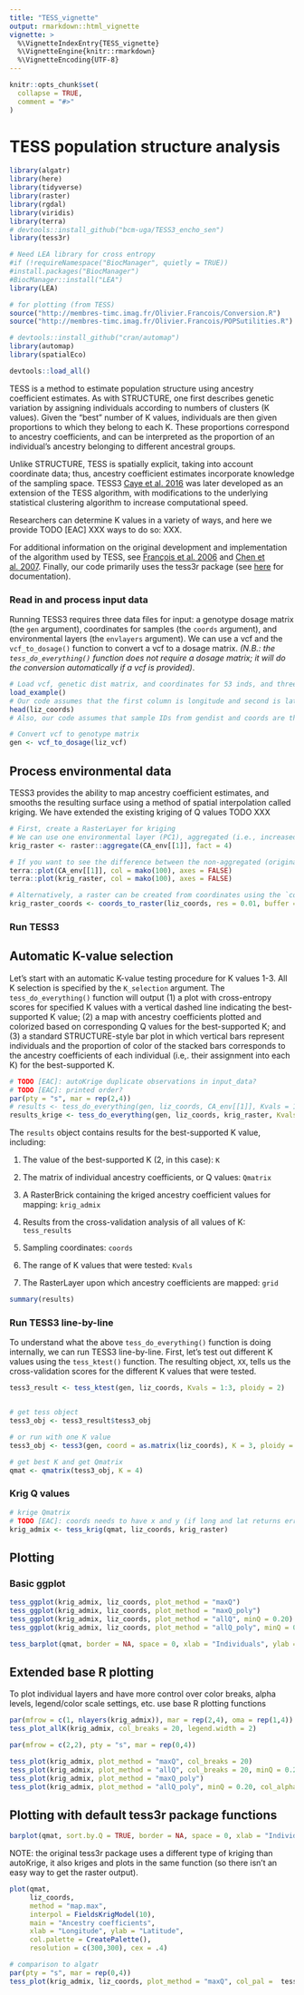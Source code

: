 ```yaml
---
title: "TESS_vignette"
output: rmarkdown::html_vignette
vignette: >
  %\VignetteIndexEntry{TESS_vignette}
  %\VignetteEngine{knitr::rmarkdown}
  %\VignetteEncoding{UTF-8}
---
```


```r
knitr::opts_chunk$set(
  collapse = TRUE,
  comment = "#>"
)
```

# TESS population structure analysis

```r
library(algatr)
library(here)
library(tidyverse)
library(raster)
library(rgdal)
library(viridis)
library(terra)
# devtools::install_github("bcm-uga/TESS3_encho_sen")
library(tess3r)

# Need LEA library for cross entropy
#if (!requireNamespace("BiocManager", quietly = TRUE))
#install.packages("BiocManager")
#BiocManager::install("LEA")
library(LEA)

# for plotting (from TESS)
source("http://membres-timc.imag.fr/Olivier.Francois/Conversion.R")
source("http://membres-timc.imag.fr/Olivier.Francois/POPSutilities.R")

# devtools::install_github("cran/automap")
library(automap)
library(spatialEco)

devtools::load_all()
```

TESS is a method to estimate population structure using ancestry coefficient estimates. As with STRUCTURE, one first describes genetic variation by assigning individuals according to numbers of clusters (K values). Given the "best" number of K values, individuals are then given proportions to which they belong to each K. These proportions correspond to ancestry coefficients, and can be interpreted as the proportion of an individual's ancestry belonging to different ancestral groups.

Unlike STRUCTURE, TESS is spatially explicit, taking into account coordinate data; thus, ancestry coefficient estimates incorporate knowledge of the sampling space. TESS3 [Caye et al. 2016](https://onlinelibrary.wiley.com/doi/10.1111/1755-0998.12471) was later developed as an extension of the TESS algorithm, with modifications to the underlying statistical clustering algorithm to increase computational speed.

Researchers can determine K values in a variety of ways, and here we provide TODO [EAC] XXX ways to do so: XXX.

For additional information on the original development and implementation of the algorithm used by TESS, see [François et al. 2006](https://academic.oup.com/genetics/article/174/2/805/6061653?login=false) and [Chen et al. 2007](https://onlinelibrary.wiley.com/doi/10.1111/j.1471-8286.2007.01769.x). Finally, our code primarily uses the tess3r package (see [here](https://bcm-uga.github.io/TESS3_encho_sen/index.html) for documentation).

### Read in and process input data

Running TESS3 requires three data files for input: a genotype dosage matrix (the `gen` argument), coordinates for samples (the `coords` argument), and environmental layers (the `envlayers` argument). We can use a vcf and the `vcf_to_dosage()` function to convert a vcf to a dosage matrix. *(N.B.: the `tess_do_everything()` function does not require a dosage matrix; it will do the conversion automatically if a vcf is provided)*.

```r
# Load vcf, genetic dist matrix, and coordinates for 53 inds, and three environmental layers for test dataset
load_example()
# Our code assumes that the first column is longitude and second is latitude; check this:
head(liz_coords)
# Also, our code assumes that sample IDs from gendist and coords are the same order; be sure to check this before moving forward!
```

```r
# Convert vcf to genotype matrix
gen <- vcf_to_dosage(liz_vcf)
```

## Process environmental data

TESS3 provides the ability to map ancestry coefficient estimates, and smooths the resulting surface using a method of spatial interpolation called kriging. We have extended the existing kriging of Q values TODO XXX

```r
# First, create a RasterLayer for kriging
# We can use one environmental layer (PC1), aggregated (i.e., increased cell size) to increase computational speed
krig_raster <- raster::aggregate(CA_env[[1]], fact = 4)

# If you want to see the difference between the non-aggregated (original) and aggregated rasters:
terra::plot(CA_env[[1]], col = mako(100), axes = FALSE)
terra::plot(krig_raster, col = mako(100), axes = FALSE)

# Alternatively, a raster can be created from coordinates using the `coords_to_raster()` function
krig_raster_coords <- coords_to_raster(liz_coords, res = 0.01, buffer = 1, plot = TRUE)
```

### Run TESS3

## Automatic K-value selection

Let's start with an automatic K-value testing procedure for K values 1-3. All K selection is specified by the `K_selection` argument. The `tess_do_everything()` function will output (1) a plot with cross-entropy scores for specified K values with a vertical dashed line indicating the best-supported K value; (2) a map with ancestry coefficients plotted and colorized based on corresponding Q values for the best-supported K; and (3) a standard STRUCTURE-style bar plot in which vertical bars represent individuals and the proportion of color of the stacked bars corresponds to the ancestry coefficients of each individual (i.e,. their assignment into each K) for the best-supported K.

```r
# TODO [EAC]: autoKrige duplicate observations in input_data?
# TODO [EAC]: printed order?
par(pty = "s", mar = rep(2,4))
# results <- tess_do_everything(gen, liz_coords, CA_env[[1]], Kvals = 1:3, K_selection = "auto", minQ = 0.10)
results_krige <- tess_do_everything(gen, liz_coords, krig_raster, Kvals = 1:3, K_selection = "auto", minQ = 0.10)
```

The `results` object contains results for the best-supported K value, including:

1.  The value of the best-supported K (2, in this case): `K`

2.  The matrix of individual ancestry coefficients, or Q values: `Qmatrix`

3.  A RasterBrick containing the kriged ancestry coefficient values for mapping: `krig_admix`

4.  Results from the cross-validation analysis of all values of K: `tess_results`

5.  Sampling coordinates: `coords`

6.  The range of K values that were tested: `Kvals`

7.  The RasterLayer upon which ancestry coefficients are mapped: `grid`

```r
summary(results)
```

### Run TESS3 line-by-line

To understand what the above `tess_do_everything()` function is doing internally, we can run TESS3 line-by-line. First, let's test out different K values using the `tess_ktest()` function. The resulting object, `XX`, tells us the cross-validation scores for the different K values that were tested.

```r
tess3_result <- tess_ktest(gen, liz_coords, Kvals = 1:3, ploidy = 2)


# get tess object
tess3_obj <- tess3_result$tess3_obj

# or run with one K value
tess3_obj <- tess3(gen, coord = as.matrix(liz_coords), K = 3, ploidy = 2) 

# get best K and get Qmatrix
qmat <- qmatrix(tess3_obj, K = 4)

```

### Krig Q values

```r
# krige Qmatrix
# TODO [EAC]: coords needs to have x and y (if long and lat returns error?)
krig_admix <- tess_krig(qmat, liz_coords, krig_raster)
```

## Plotting

### Basic ggplot

```r
tess_ggplot(krig_admix, liz_coords, plot_method = "maxQ")
tess_ggplot(krig_admix, liz_coords, plot_method = "maxQ_poly")
tess_ggplot(krig_admix, liz_coords, plot_method = "allQ", minQ = 0.20)
tess_ggplot(krig_admix, liz_coords, plot_method = "allQ_poly", minQ = 0.20)
```

```r
tess_barplot(qmat, border = NA, space = 0, xlab = "Individuals", ylab = "Ancestry coefficients")
```

## Extended base R plotting

To plot individual layers and have more control over color breaks, alpha levels, legend/color scale settings, etc. use base R plotting functions

```r
par(mfrow = c(1, nlayers(krig_admix)), mar = rep(2,4), oma = rep(1,4))
tess_plot_allK(krig_admix, col_breaks = 20, legend.width = 2)
```

```r
par(mfrow = c(2,2), pty = "s", mar = rep(0,4))

tess_plot(krig_admix, plot_method = "maxQ", col_breaks = 20)
tess_plot(krig_admix, plot_method = "allQ", col_breaks = 20, minQ = 0.20, col_alpha = 0.90)
tess_plot(krig_admix, plot_method = "maxQ_poly")
tess_plot(krig_admix, plot_method = "allQ_poly", minQ = 0.20, col_alpha = 0.50)
```

## Plotting with default tess3r package functions

```r
barplot(qmat, sort.by.Q = TRUE, border = NA, space = 0, xlab = "Individuals", ylab = "Ancestry coefficients")
```

NOTE: the original tess3r package uses a different type of kriging than autoKrige, it also kriges and plots in the same function (so there isn't an easy way to get the raster output).

```r
plot(qmat, 
     liz_coords, 
     method = "map.max", 
     interpol = FieldsKrigModel(10),  
     main = "Ancestry coefficients",
     xlab = "Longitude", ylab = "Latitude", 
     col.palette = CreatePalette(),
     resolution = c(300,300), cex = .4)

# comparison to algatr
par(pty = "s", mar = rep(0,4))
tess_plot(krig_admix, liz_coords, plot_method = "maxQ", col_pal =  tess_col_default)
```
